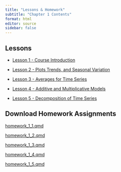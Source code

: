 ```yaml
---
title: "Lessons & Homework"
subtitle: "Chapter 1 Contents"
format: html
editor: source
sidebar: false
---
```


::: {.callout-tip icon=false}

## Lessons

-   [Lesson 1 - Course Introduction](chapter_1_lesson_1.html)

-   [Lesson 2 - Plots Trends, and Seasonal Variation](chapter_1_lesson_2.html)

-   [Lesson 3 - Averages for Time Series](chapter_1_lesson_3.html)

-   [Lesson 4 - Additive and Multiplicative Models](chapter_1_lesson_4.html)

-   [Lesson 5 - Decomposition of Time Series](chapter_1_lesson_5.html)

:::


::: {.callout-note icon=false}

## Download Homework Assignments

<!-- ## need to update href link to correct files when we get them -->

<a href="/homework/homework_1_1.qmd" download="homework_1_1.qmd"> homework_1_1.qmd </a>

<a href="/homework/homework_1_2.qmd" download="homework_1_2.qmd"> homework_1_2.qmd </a>

<a href="/homework/homework_1_3.qmd" download="homework_1_3.qmd"> homework_1_3.qmd </a>

<a href="/homework/homework_1_4.qmd" download="homework_1_4.qmd"> homework_1_4.qmd </a>

<a href="/homework/homework_1_5.qmd" download="homework_1_5.qmd"> homework_1_5.qmd </a>

:::
